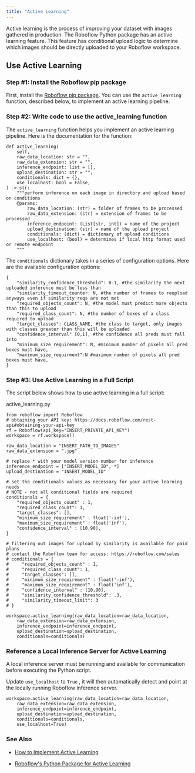```yaml
---
title: "Active Learning"
---
```


Active learning is the process of improving your dataset with images gathered in production. The Roboflow Python package has an active learning feature. This feature has conditional upload logic to determine which images should be directly uploaded to your Roboflow workspace.

## Use Active Learning

### Step #1: Install the Roboflow pip package

First, install the [Roboflow pip package](/api-reference/install-python-package). You can use the `active_learning` function, described below, to implement an active learning pipeline.

### Step #2: Write code to use the active\_learning function

The `active_learning` function helps you implement an active learning pipeline. Here is the documentation for the function:

```
def active_learning(
    self,
    raw_data_location: str = "",
    raw_data_extension: str = "",
    inference_endpoint: list = [],
    upload_destination: str = "",
    conditionals: dict = {},
    use_localhost: bool = False,
) -> str:
    """perform inference on each image in directory and upload based on conditions
    @params:
        raw_data_location: (str) = folder of frames to be processed
        raw_data_extension: (str) = extension of frames to be processed
        inference_endpoint: (List[str, int]) = name of the project
        upload_destination: (str) = name of the upload project
        conditionals: (dict) = dictionary of upload conditions
        use_localhost: (bool) = determines if local http format used or remote endpoint
    """

```

The `conditionals` dictionary takes in a series of configuration options. Here are the available configuration options:

```
{
    "similarity_confidence_threshold": 0-1, #the similarity the next uploaded inference must be less than
    "similarity_timeout_counter: N, #the number of frames to reupload anyways even if similarity reqs are not met
    "required_objects_count": N, #the model must predict more objects than this to upload
    "required_class_count": N, #the number of boxes of a class required to upload
    "target_classes": CLASS_NAME, #the class to target, only images with classes greater than this will be uploaded
    "confidence_interval" [0,1], #the confidence all preds must fall into
    "minimum_size_requirement": N, #minimum number of pixels all pred boxes must have,
    "maximum_size_requirment":N #maximum number of pixels all pred boxes must have,
}
```

### Step #3: Use Active Learning in a Full Script

The script below shows how to use active learning in a full script:

active\_learning.py

```
from roboflow import Roboflow
# obtaining your API key: https://docs.roboflow.com/rest-api#obtaining-your-api-key
rf = Roboflow(api_key="INSERT_PRIVATE_API_KEY")
workspace = rf.workspace()

raw_data_location = "INSERT_PATH_TO_IMAGES"
raw_data_extension = ".jpg"

# replace * with your model version number for inference
inference_endpoint = ["INSERT_MODEL_ID", *]
upload_destination = "INSERT_MODEL_ID"

# set the conditionals values as necessary for your active learning needs
# NOTE - not all conditional fields are required
conditionals = {
    "required_objects_count" : 1,
    "required_class_count": 1,
    "target_classes": [],
    "minimum_size_requirement" : float('-inf'),
    "maximum_size_requirement" : float('inf'),
    "confidence_interval" : [10,90],
}

# filtering out images for upload by similarity is available for paid plans
# contact the Roboflow team for access: https://roboflow.com/sales
# conditionals = {
#     "required_objects_count" : 1,
#     "required_class_count": 1,
#     "target_classes": [],
#     "minimum_size_requirement" : float('-inf'),
#     "maximum_size_requirement" : float('inf'),
#     "confidence_interval" : [10,90],
#     "similarity_confidence_threshold": .3,
#     "similarity_timeout_limit": 3
# }

workspace.active_learning(raw_data_location=raw_data_location, 
    raw_data_extension=raw_data_extension,
    inference_endpoint=inference_endpoint,
    upload_destination=upload_destination,
    conditionals=conditionals)
```

### Reference a Local Inference Server for Active Learning

A local inference server must be running and available for communication before executing the Python script.

Update `use_localhost` to `True` , it will then automatically detect and point at the locally running Roboflow inference server.

```
workspace.active_learning(raw_data_location=raw_data_location, 
    raw_data_extension=raw_data_extension,
    inference_endpoint=inference_endpoint,
    upload_destination=upload_destination,
    conditionals=conditionals,
    use_localhost=True)
```

### See Also

* [How to Implement Active Learning](https://help.roboflow.com/guides/implementing-active-learning)

* [Roboflow's Python Package for Active Learning](https://blog.roboflow.com/pip-install-roboflow/)